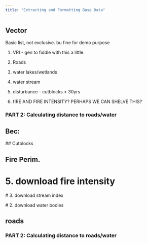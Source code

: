 ```yaml
---
title: "Extracting and Formatting Base Data"
---
```


## Vector


Basic list, not exclusive. bu fine for demo purpose

1) VRI  - gen to fiddle with this a little. 
2) Roads
3) water lakes/wetlands
4) water stream
5) disturbance - cutblocks < 30yrs 




6) fIRE AND FIRE INTENSITY? PERHAPS WE CAN SHELVE THIS?




### PART 2: Calculating distance to roads/water



## Bec: 

 <!-- # # 1) BEC Biogeographical linework -->
 <!--  bec <- bcdc_query_geodata("f358a53b-ffde-4830-a325-a5a03ff672c3") %>% -->
 <!--    bcdata::filter(INTERSECTS(in_aoi)) %>% -->
 <!--    bcdata::collect() %>% -->
 <!--    dplyr::select(MAP_LABEL) %>% -->
 <!--    {if(nrow(.) > 0) st_intersection(., in_aoi) else .} -->

 <!--  if(sf::st_crs(in_aoi) == st_crs(bec)){ -->

 <!--  st_write(bec, file.path(out_path, "bec.gpkg"), append = FALSE) -->
 
 
 ## Cutblocks
 
  <!-- # 6. download cutblocks -->

  <!-- get_harvest <- function(in_aoi, out_path) { -->

  <!--   file_already_exists <- file.exists(file.path(out_path, "cutblocks.gpkg")) -->

  <!--   if(overwrite == FALSE & file_already_exists == TRUE) { -->

  <!--     message("\r cutblocks already exists, skipping download") -->

  <!--   } else { -->

  <!--     message("\rDownloading cutblock layers") -->

  <!--     cutblocks <- bcdata::bcdc_query_geodata("b1b647a6-f271-42e0-9cd0-89ec24bce9f7") %>% -->
  <!--       bcdata::filter(bcdata::INTERSECTS(in_aoi)) %>% -->
  <!--       bcdata::select(c("HARVEST_YEAR")) %>% -->
  <!--       bcdata::collect() -->

  <!--   if (all(is.na(cutblocks)) || nrow(cutblocks) == 0) { -->
  <!--       print("No recent cutblocks disturbance in area of interest") } else { -->
  <!--   sf::st_write(cutblocks, file.path(out_path, "cutblocks.gpkg"), append = FALSE) -->
  <!--       } -->

  <!--   } -->
  <!--   return(TRUE) -->
  <!--   } -->


## Fire Perim.



<!--   get_fires <- function(in_aoi, out_path) { -->

<!--     fire_exists <- file.exists(file.path(out_path, "fire.gpkg")) -->

<!--     if(overwrite == FALSE & fire_exists == TRUE) { -->

<!--       message("\rfirealready exists, skipping download, select overwrite = TRUE to force download of water layers") -->

<!--     } else { -->

<!--       message("\rDownloading fire disturbance") -->

<!--       # check the sticky columns -->
<!--       #ff<- bcdc_describe_feature("cdfc2d7b-c046-4bf0-90ac-4897232619e1") -->

<!--       fire_records <- c("cdfc2d7b-c046-4bf0-90ac-4897232619e1", -->
<!--                         "22c7cb44-1463-48f7-8e47-88857f207702") -->

<!--       fires_all <- NA ## placeholder -->

<!--       for (i in 1:length(fire_records)) { -->
<!--         #i = 2 -->
<!--         fires <- bcdata::bcdc_query_geodata(fire_records[i]) %>% -->
<!--           bcdata::filter(bcdata::INTERSECTS(in_aoi)) %>% -->
<!--           bcdata::select(id, FIRE_YEAR)%>% -->
<!--           collect() %>% -->
<!--           {if(nrow(.) > 0) sf::st_intersection(., in_aoi) else .} -->

<!--         if(nrow(fires) > 0) { -->
<!--           ## bind results of loops -->
<!--           if (i == 1) { -->
<!--             fires_all <- fires } else { ## i > 1 -->
<!--               if(all(is.na(fires_all))) {fires_all <- fires } else {fires_all <- rbind(fires_all, fires)} -->
<!--             } -->
<!--         } #else {print("No fires in layer queried") } -->

<!--         # rm(fires) -->
<!--       } ## end loop -->


<!--       if (all(is.na(fires_all)) || nrow(fires_all) == 0) { -->
<!--         print("No recent fire disturbance in area of interest") } else { -->
<!--           sf::st_write(fires_all, file.path(out_path, "fire.gpkg"), append = FALSE) -->
<!--         } -->

<!--       } -->
<!--       return(TRUE) -->
<!--     } -->






# 5. download fire intensity

<!--   get_fire_intensity <- function(in_aoi, out_path) { -->

<!--     fire_int_exists <- file.exists(file.path(out_path, "fire_int.gpkg")) -->

<!--     if(overwrite == FALSE & fire_int_exists == TRUE) { -->

<!--       message("\r fire intensity already exists, skipping download, select overwrite = TRUE to force download of water layers") -->

<!--     } else { -->

<!--       message("\rDownloading fire intensity") -->
<!--       # check the sticky columns -->
<!--       #ff<- bcdc_describe_feature("cdfc2d7b-c046-4bf0-90ac-4897232619e1") -->

<!--       fire_int_records <- c("c58a54e5-76b7-4921-94a7-b5998484e697", -->
<!--                         "04c5ad28-d8eb-4c49-90c5-48b9b98fdfe9") -->

<!--       fires_int_all <- NA ## placeholder -->

<!--       for (i in 1:length(fire_int_records)) { -->
<!--         #i = 1 -->
<!--         fires_int <- bcdata::bcdc_query_geodata(fire_int_records[i]) %>% -->
<!--           bcdata::filter(bcdata::INTERSECTS(in_aoi)) %>% -->
<!--           bcdata::select(id, FIRE_YEAR, BURN_SEVERITY_RATING)%>% -->
<!--           bcdata::filter(BURN_SEVERITY_RATING %in% c("High", "Medium")) %>% -->
<!--           collect() %>% -->
<!--           {if(nrow(.) > 0) sf::st_intersection(., in_aoi) else .} -->

<!--         if(nrow(fires_int) > 0) { -->
<!--           ## bind results of loops -->
<!--           if (i == 1) { -->
<!--             fires_int_all <- fires_int } else { ## i > 1 -->
<!--               if(all(is.na(fires_int_all))) {fires_int_all <- fires_int } else {fires_int_all <- rbind(fires_int_all, fires_int)} -->
<!--             } -->
<!--         } -->

<!--       } ## end loop -->


<!--       if (all(is.na(fires_int_all)) || nrow(fires_int_all) == 0) { -->
<!--         print("No recent fire intensity in area of interest") } else { -->
<!--           sf::st_write(fires_int_all, file.path(out_path, "fire_int.gpkg"), append = FALSE) -->
<!--         } -->

<!--     } -->
<!--     return(TRUE) -->
<!--   } -->




  # 3. download stream index

  <!-- get_streams <- function(in_aoi, out_path) { -->

  <!--   streams_exists <- file.exists(file.path(out_path, "streams.gpkg")) -->

  <!--   if(overwrite == FALSE & streams_exists == TRUE) { -->

  <!--     message("\r streams already exists, skipping download, select overwrite = TRUE to force download of water layers") -->

  <!--   } else { -->

  <!--   message("\rDownloading streams") -->

  <!-- #streamd <- bcdc_describe_feature("92344413-8035-4c08-b996-65a9b3f62fca") -->
  <!-- streams <- bcdata::bcdc_query_geodata("92344413-8035-4c08-b996-65a9b3f62fca") %>% -->
  <!--   bcdata::filter(bcdata::INTERSECTS(in_aoi)) %>% -->
  <!--   bcdata::select(c(id, STREAM_ORDER)) %>% -->
  <!--   bcdata::collect() -->

  <!-- if(length(st_is_empty(streams)) > 0 ){ -->
  <!--   streams <- streams %>% dplyr::select(c("id", "STREAM_ORDER"))%>% -->
  <!--     sf::st_zm() -->

  <!--  sf::st_write(streams, file.path(out_path, "streams.gpkg"), append = FALSE) -->
  <!--   } -->
  <!-- } -->

  <!--   return(TRUE) -->
  <!--     } -->



  # 2. download water bodies


<!--  get_water <- function(in_aoi, out_path) { -->

<!--     water_exists <- file.exists(file.path(out_path, "lakes.gpkg")) -->

<!--     if(overwrite == FALSE & water_exists == TRUE) { -->

<!--       message("\rwater already exists, skipping download, select overwrite = TRUE to force download of water layers") -->

<!--     } else { -->


<!--       message("\rDownloading lake, streams and wetland layers") -->

<!--       ## LAKES ## -->

<!--       # 1 Square Kilometer = 100.00 Hectare -->

<!--       # Uses date filter which filters lakes -->
<!--       lakes <- bcdata::bcdc_query_geodata("cb1e3aba-d3fe-4de1-a2d4-b8b6650fb1f6") %>% -->
<!--         bcdata::filter(bcdata::INTERSECTS(in_aoi)) %>% -->
<!--         bcdata::select(id, WATERBODY_TYPE, AREA_HA) %>% -->
<!--         bcdata::collect() -->

<!--       if(length(st_is_empty(lakes)) > 0 ){ -->
<!--       lakes <- lakes %>% dplyr::select("id", "WATERBODY_TYPE", "AREA_HA") -->
<!--       sf::st_write(lakes, file.path(out_path, "lakes.gpkg"), append = FALSE) -->
<!--       } -->

<!--   # download wetlands -->

<!--       wetlands <- bcdata::bcdc_query_geodata("93b413d8-1840-4770-9629-641d74bd1cc6") %>% -->
<!--         bcdata::filter(bcdata::INTERSECTS(in_aoi)) %>% -->
<!--         bcdata::select(id, WATERBODY_TYPE, AREA_HA) %>% -->
<!--         bcdata::collect() -->

<!--       wetlands <- wetlands %>% dplyr::filter(AREA_HA < 100) %>% -->
<!--         dplyr::select(id, WATERBODY_TYPE, AREA_HA)%>% -->
<!--         sf::st_union() -->

<!--       if(length(st_is_empty(wetlands) > 0)){ -->
<!--         sf::st_write(wetlands, file.path(out_path, "wetlands.gpkg"), append = FALSE) -->
<!--       } -->

<!--     } -->

<!--       return(TRUE) -->
<!--     } -->

## roads


<!-- get_roads <- function(in_aoi, out_path) { -->
<!--   # The main road network layer has too many roads in it. Filter it down to only -->
<!--   # include named roads and combine those with actual mapped FSR's -->

<!--   message("\rDownloading Road network") -->
<!--   roads <- bcdc_query_geodata("bb060417-b6e6-4548-b837-f9060d94743e") %>% -->
<!--     bcdata::filter(BBOX(local(st_bbox(in_aoi)))) %>% # slightly larger extent -->
<!--     bcdata::select(id, ROAD_NAME_FULL, ROAD_CLASS, ROAD_SURFACE, FEATURE_LENGTH_M) %>% -->
<!--     collect() %>% -->
<!--     dplyr::select(id, ROAD_NAME_FULL,ROAD_SURFACE, ROAD_CLASS,FEATURE_LENGTH_M) %>% -->
<!--        {if(nrow(.) > 0) { -->
<!--       st_intersection(., in_aoi) %>% -->
<!--        st_cast("MULTILINESTRING") -->
<!--     } else .} -->

<!--   fsr <- bcdc_query_geodata("9e5bfa62-2339-445e-bf67-81657180c682") %>% -->
<!--     bcdata::filter( -->
<!--       BBOX(local(st_bbox(in_aoi)))) %>% -->
<!--     collect() %>% -->
<!--     dplyr::select(id, FILE_TYPE_DESCRIPTION, FEATURE_LENGTH_M) %>% -->
<!--     dplyr::rename(ROAD_CLASS = FILE_TYPE_DESCRIPTION) %>% -->
<!--     dplyr::mutate(ROAD_CLASS = dplyr::case_when( -->
<!--       ROAD_CLASS == "Forest Service Road" ~ "resource", -->
<!--       ROAD_CLASS == "Road Permit" ~ "unclassifed")) %>% -->
<!--     dplyr::mutate(ROAD_SURFACE = dplyr::case_when( -->
<!--     ROAD_CLASS == "resource" ~ "loose", -->
<!--     ROAD_CLASS == "unclassifed" ~ "rough")) %>% -->
<!--     {if(nrow(.) > 0) { -->
<!--       st_intersection(., in_aoi) %>% -->
<!--         st_cast("MULTILINESTRING") -->
<!--     } else .} -->

<!--   road_merge <- dplyr::bind_rows(roads, fsr) -->

<!--   st_write(road_merge, file.path(out_path, "road_network.gpkg"), append = FALSE) -->
<!-- } -->




### PART 2: Calculating distance to roads/water

